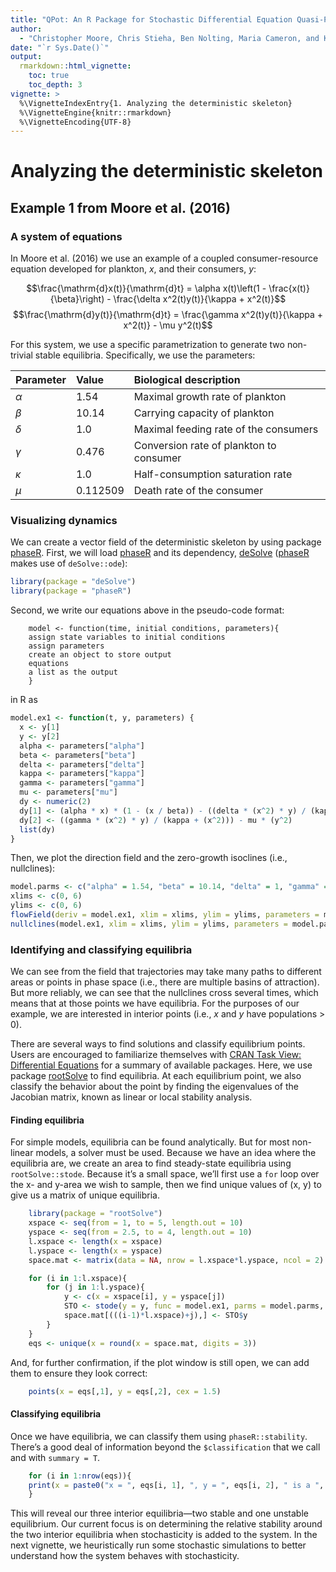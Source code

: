 ```yaml
---
title: "QPot: An R Package for Stochastic Differential Equation Quasi-Potential Analysis"
author:
  - "Christopher Moore, Chris Stieha, Ben Nolting, Maria Cameron, and Karen Abbott"
date: "`r Sys.Date()`"
output: 
  rmarkdown::html_vignette:
    toc: true
    toc_depth: 3
vignette: >
  %\VignetteIndexEntry{1. Analyzing the deterministic skeleton}
  %\VignetteEngine{knitr::rmarkdown}
  %\VignetteEncoding{UTF-8}
---
```


Analyzing the deterministic skeleton
========================================================
## Example 1 from Moore et al. (2016)
### A system of equations
In Moore et al. (2016) we use an example of a coupled consumer-resource equation developed for plankton, $x$, and their consumers, $y$:

$$\frac{\mathrm{d}x(t)}{\mathrm{d}t} = \alpha x(t)\left(1 - \frac{x(t)}{\beta}\right) - \frac{\delta x^2(t)y(t)}{\kappa + x^2(t)}$$
$$\frac{\mathrm{d}y(t)}{\mathrm{d}t} = \frac{\gamma x^2(t)y(t)}{\kappa + x^2(t)} - \mu y^2(t)$$

For this system, we use a specific parametrization to generate two non-trivial stable equilibria.  Specifically, we use the parameters:

Parameter  | Value    | Biological description
---------- | :------- | :----------------------------------------
$\alpha$   | 1.54     | Maximal growth rate of plankton
$\beta$    | 10.14    | Carrying capacity of plankton
$\delta$   | 1.0      | Maximal feeding rate of the consumers
$\gamma$   | 0.476    | Conversion rate of plankton to consumer
$\kappa$   | 1.0      | Half-consumption saturation rate
$\mu$      | 0.112509 | Death rate of the consumer

### Visualizing dynamics
We can create a vector field of the deterministic skeleton by using package [phaseR](https://cran.r-project.org/web/packages/phaseR/index.html).  First, we will load [phaseR](https://cran.r-project.org/web/packages/phaseR/index.html) and its dependency, [deSolve](https://cran.r-project.org/web/packages/deSolve/index.html) ([phaseR](https://cran.r-project.org/web/packages/phaseR/index.html) makes use of `deSolve::ode`):

```r
library(package = "deSolve")
library(package = "phaseR")
```

Second, we write our equations above in the pseudo-code format:

```
	model <- function(time, initial conditions, parameters){
	assign state variables to initial conditions
	assign parameters
	create an object to store output
	equations
	a list as the output
	}
```

in R as

```r
model.ex1 <- function(t, y, parameters) {
  x <- y[1]
  y <- y[2]
  alpha <- parameters["alpha"]
  beta <- parameters["beta"]
  delta <- parameters["delta"]
  kappa <- parameters["kappa"]
  gamma <- parameters["gamma"]
  mu <- parameters["mu"]
  dy <- numeric(2)
  dy[1] <- (alpha * x) * (1 - (x / beta)) - ((delta * (x^2) * y) / (kappa + (x^2)))
  dy[2] <- ((gamma * (x^2) * y) / (kappa + (x^2))) - mu * (y^2)
  list(dy)
}
```
Then, we plot the direction field and the zero-growth isoclines (i.e., nullclines):

```r
model.parms <- c("alpha" = 1.54, "beta" = 10.14, "delta" = 1, "gamma" = 0.476, "mu" = 0.112509, "kappa" = 1)
xlims <- c(0, 6)
ylims <- c(0, 6)
flowField(deriv = model.ex1, xlim = xlims, ylim = ylims, parameters = model.parms, points = 30, add = FALSE, state.names = c("x", "y"))
nullclines(model.ex1, xlim = xlims, ylim = ylims, parameters = model.parms, points = 250, col = c("blue", "red"), state.names = c("x", "y"))
```

### Identifying and classifying equilibria
We can see from the field that trajectories may take many paths to different areas or points in phase space (i.e., there are multiple basins of attraction).  But more reliably, we can see that the nullclines cross several times, which means that at those points we have equilibria.  For the purposes of our example, we are interested in interior points (i.e., $x$ and $y$ have populations > 0).

There are several ways to find solutions and classify equilibrium points.  Users are encouraged to familiarize themselves with [CRAN Task View: Differential Equations](https://cran.r-project.org/web/views/DifferentialEquations.html) for a summary of available packages.  Here, we use package [rootSolve](https://cran.r-project.org/web/packages/rootSolve/index.html) to find equilibria.  At each equilibrium point, we also classify the behavior about the point by finding the eigenvalues of the Jacobian matrix, known as linear or local stability analysis.

#### Finding equilibria
For simple models, equilibria can be found analytically.  But for most non-linear models, a solver must be used.  Because we have an idea where the equilibria are, we create an area to find steady-state equilibria using `rootSolve::stode`.  Because it's a small space, we'll first use a `for` loop over the x- and y-area we wish to sample, then we find unique values of (x, y) to give us a matrix of unique equilibria.
```R
	library(package = "rootSolve")
	xspace <- seq(from = 1, to = 5, length.out = 10)
	yspace <- seq(from = 2.5, to = 4, length.out = 10)
	l.xspace <- length(x = xspace)
	l.yspace <- length(x = yspace)
	space.mat <- matrix(data = NA, nrow = l.xspace*l.yspace, ncol = 2)	

	for (i in 1:l.xspace){
		for (j in 1:l.yspace){
			y <- c(x = xspace[i], y = yspace[j])
			STO <- stode(y = y, func = model.ex1, parms = model.parms, positive = T)
			space.mat[(((i-1)*l.xspace)+j),] <- STO$y
		}
	}
	eqs <- unique(x = round(x = space.mat, digits = 3))
```
And, for further confirmation, if the plot window is still open, we can add them to ensure they look correct:
```R
	points(x = eqs[,1], y = eqs[,2], cex = 1.5)
```

#### Classifying equilibria
Once we have equilibria, we can classify them using `phaseR::stability`.  There's a good deal of information beyond the `$classification` that we call and with `summary = T`.
```R
	for (i in 1:nrow(eqs)){
	print(x = paste0("x = ", eqs[i, 1], ", y = ", eqs[i, 2], " is a ", stability(deriv = model.ex1, y.star = eqs[i,], parameters = model.parms, summary = F)$classification))
	}
```

This will reveal our three interior equilibria---two stable and one unstable equilibrium.  Our current focus is on determining the relative stability around the two interior equilibria when stochasticity is added to the system.  In the next vignette, we heuristically run some stochastic simulations to better understand how the system behaves with stochasticity.
